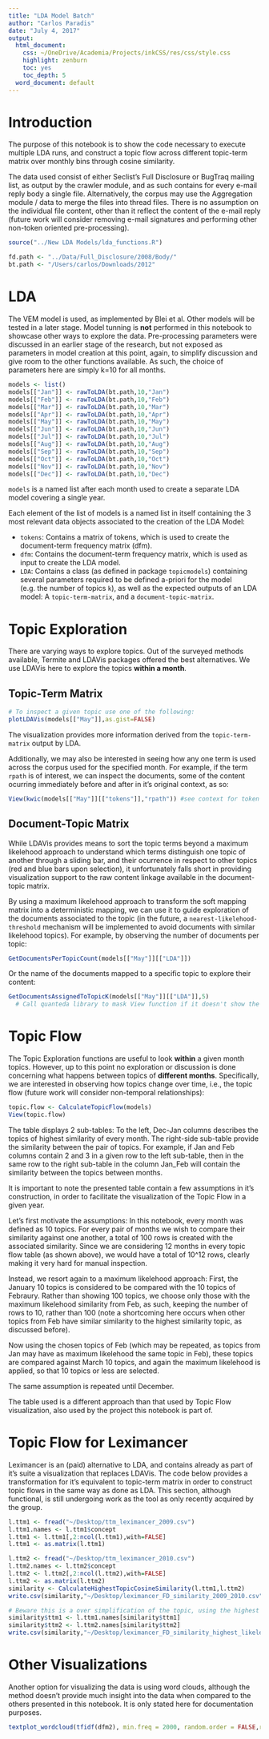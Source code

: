 ```yaml
---
title: "LDA Model Batch"
author: "Carlos Paradis"
date: "July 4, 2017"
output:
  html_document:
    css: ~/OneDrive/Academia/Projects/inkCSS/res/css/style.css
    highlight: zenburn
    toc: yes
    toc_depth: 5
  word_document: default
---
```


# Introduction 

The purpose of this notebook is to show the code necessary to execute multiple LDA runs, and construct a topic flow across different topic-term matrix over monthly bins through cosine similarity. 

The data used consist of either Seclist's Full Disclosure or BugTraq mailing list, as output by the crawler module, and as such contains for every e-mail reply body a single file. Alternatively, the corpus may use the Aggregation module / data to merge the files into thread files. There is no assumption on the individual file content, other than it reflect the content of the e-mail reply (future work will consider removing e-mail signatures and performing other non-token oriented pre-processing).

```r
source("../New LDA Models/lda_functions.R")

fd.path <- "../Data/Full_Disclosure/2008/Body/"
bt.path <- "/Users/carlos/Downloads/2012"
```

# LDA 

The VEM model is used, as implemented by Blei et al. Other models will be tested in a later stage. Model tunning is **not** performed in this notebook to showcase other ways to explore the data. Pre-processing parameters were discussed in an earlier stage of the research, but not exposed as parameters in model creation at this point, again, to simplify discussion and give room to the other functions available. As such, the choice of parameters here are simply k=10 for all months. 

```r
models <- list()
models[["Jan"]] <- rawToLDA(bt.path,10,"Jan")
models[["Feb"]] <- rawToLDA(bt.path,10,"Feb")
models[["Mar"]] <- rawToLDA(bt.path,10,"Mar")
models[["Apr"]] <- rawToLDA(bt.path,10,"Apr")
models[["May"]] <- rawToLDA(bt.path,10,"May")
models[["Jun"]] <- rawToLDA(bt.path,10,"Jun")
models[["Jul"]] <- rawToLDA(bt.path,10,"Jul")
models[["Aug"]] <- rawToLDA(bt.path,10,"Aug")
models[["Sep"]] <- rawToLDA(bt.path,10,"Sep")
models[["Oct"]] <- rawToLDA(bt.path,10,"Oct")
models[["Nov"]] <- rawToLDA(bt.path,10,"Nov")
models[["Dec"]] <- rawToLDA(bt.path,10,"Dec")
```

`models` is a named list after each month used to create a separate LDA model covering a single year. 

Each element of the list of models is a named list in itself containing the 3 most relevant data objects associated to the creation of the LDA Model:

 * `tokens`: Contains a matrix of tokens, which is used to create the document-term frequency matrix (dfm).
 * `dfm`: Contains the document-term frequency matrix, which is used as input to create the LDA model. 
 * `LDA`: Contains a class (as defined in package `topicmodels`) containing several parameters required to be defined a-priori for the model (e.g. the number of topics `k`), as well as the expected outputs of an LDA model: A `topic-term-matrix`, and a `document-topic-matrix`.

# Topic Exploration

There are varying ways to explore topics. Out of the surveyed methods available, Termite and LDAVis packages offered the best alternatives. We use LDAVis here to explore the topics **within a month**.  

## Topic-Term Matrix

```r
# To inspect a given topic use one of the following:
plotLDAVis(models[["May"]],as.gist=FALSE)
```

The visualization provides more information derived from the `topic-term-matrix` output by LDA. 

Additionally, we may also be interested in seeing how any one term is used across the corpus used for the specified month. For example, if the term `rpath` is of interest, we can inspect the documents, some of the content ocurring immediately before and after in it's original context, as so:

```r
View(kwic(models[["May"]][["tokens"]],"rpath")) #see context for token u since it is one of the words chosen to represent the topic
```

## Document-Topic Matrix

While LDAVis provides means to sort the topic terms beyond a maximum likelehood approach to understand which terms distinguish one topic of another through a sliding bar, and their ocurrence in respect to other topics (red and blue bars upon selection), it unfortunately falls short in providing visualization support to the raw content linkage available in the document-topic matrix. 

By using a maximum likelehood approach to transform the soft mapping matrix into a deterministic mapping, we can use it to guide exploration of the documents associated to the topic (in the future, a `nearest-likelehood-threshold` mechanism will be implemented to avoid documents with similar likelehood topics). For example, by observing the number of documents per topic:

```r
GetDocumentsPerTopicCount(models[["May"]][["LDA"]])
```

Or the name of the documents mapped to a specific topic to explore their content:

```r
GetDocumentsAssignedToTopicK(models[["May"]][["LDA"]],5)
  # Call quanteda library to mask View function if it doesn't show the table below on a browser
```

# Topic Flow 

The Topic Exploration functions are useful to look **within** a given month topics. However, up to this point no exploration or discussion is done concerning what happens between topics of **different months**. Specifically, we are interested in observing how topics change over time, i.e., the topic flow (future work will consider non-temporal relationships): 

```r
topic.flow <- CalculateTopicFlow(models)
View(topic.flow)
```

The table displays 2 sub-tables: To the left, Dec-Jan columns describes the topics of highest similarity of every month. The right-side sub-table provide the similarity between the pair of topics. For example, if Jan and Feb columns contain 2 and 3 in a given row to the left sub-table, then in the same row to the right sub-table in the column Jan_Feb will contain the similarity between the topics between months.

It is important to note the presented table contain a few assumptions in it's construction, in order to facilitate the visualization of the Topic Flow in a given year. 

Let's first motivate the assumptions: In this notebook, every month was defined as 10 topics. For every pair of months we wish to compare their similarity against one another, a total of 100 rows is created with the associated similarity. Since we are considering 12 months in every topic flow table (as shown above), we would have a total of 10^12 rows, clearly making it very hard for manual inspection. 

Instead, we resort again to a maximum likelehood approach: First, the January 10 topics is considered to be compared with the 10 topics of Febraury. Rather than showing 100 topics, we choose only those with the maximum likelehood similarity from Feb, as such, keeping the number of rows to 10, rather than 100 (note a shortcoming here occurs when other topics from Feb have similar similarity to the highest similarity topic, as discussed before). 

Now using the chosen topics of Feb (which may be repeated, as topics from Jan may have as maximum likelehood the same topic in Feb), these topics are compared against March 10 topics, and again the maximum likelehood is applied, so that 10 topics or less are selected. 

The same assumption is repeated until December.

The table used is a different approach than that used by Topic Flow visualization, also used by the project this notebook is part of.

# Topic Flow for Leximancer

Leximancer is an (paid) alternative to LDA, and contains already as part of it's suite a visualization that replaces LDAVis. The code below provides a transformation for it's equivalent to topic-term matrix in order to construct topic flows in the same way as done as LDA. This section, although functional, is still undergoing work as the tool as only recently acquired by the group. 

```r
l.ttm1 <- fread("~/Desktop/ttm_leximancer_2009.csv")
l.ttm1.names <- l.ttm1$concept
l.ttm1 <- l.ttm1[,2:ncol(l.ttm1),with=FALSE]
l.ttm1 <- as.matrix(l.ttm1)

l.ttm2 <- fread("~/Desktop/ttm_leximancer_2010.csv")
l.ttm2.names <- l.ttm2$concept
l.ttm2 <- l.ttm2[,2:ncol(l.ttm2),with=FALSE]
l.ttm2 <- as.matrix(l.ttm2)
similarity <- CalculateHighestTopicCosineSimilarity(l.ttm1,l.ttm2)
write.csv(similarity,"~/Desktop/leximancer_FD_similarity_2009_2010.csv",row.names=FALSE)

# Beware this is a over simplification of the topic, using the highest likelehood word rather than all it's terms:
similarity$ttm1 <- l.ttm1.names[similarity$ttm1]
similarity$ttm2 <- l.ttm2.names[similarity$ttm2]
write.csv(similarity,"~/Desktop/leximancer_FD_similarity_highest_likelehood_term_representation_2009_2010.csv",row.names=FALSE)
```

# Other Visualizations

Another option for visualizing the data is using word clouds, although the method doesn't provide much insight into the data when compared to the others presented in this notebook. It is only stated here for documentation purposes. 

```r
textplot_wordcloud(tfidf(dfm2), min.freq = 2000, random.order = FALSE,rot.per = 0,colors = RColorBrewer::brewer.pal(8,"Dark2"))
```

